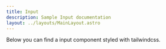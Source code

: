 ```yaml
---
title: Input
description: Sample Input documentation
layout: ../layouts/MainLayout.astro
---
```



<Description>
  Below you can find a input component styled with tailwindcss.
</Description>

<Preview
  component={Input}
  iconStart={SearchIcon}
  iconEnd={SearchIcon}
  name="Input - Icon Start/End"
  label="Label"
/>
<Preview component={Input} label="Label" name="Input" />
<Preview
  component={Input}
  label="Label"
  iconStart={SearchIcon}
  name="Input - Icon Start"
/>
<Preview
  component={Input}
  label="Label"
  iconEnd={SearchIcon}
  name="Input - Icon End"
/>
<Preview
  component={Input}
  iconStart={SearchIcon}
  iconEnd={SearchIcon}
  disabled
  label="Label"
  name="Input - Icon Start/End - Disabled"
/>
<Preview
  iconStart={SearchIcon}
  iconEnd={SearchIcon}
  component={Input}
  variant="error"
  label="Label"
  name="Input - Icon Start/End - Error"
/>
<Preview
  iconStart={SearchIcon}
  iconEnd={SearchIcon}
  component={Input}
  name="Input - Icon Start/End - No Label"
/>
<Preview
  component={Input}
  iconStart={SearchIcon}
  iconEnd={SearchIcon}
  size="small"
  label="Label"
  name="Input Small - Icon Start/End"
/>
